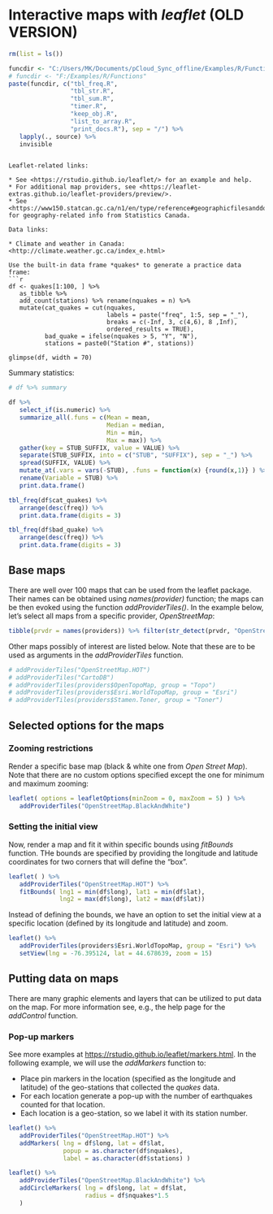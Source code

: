 
# Interactive maps with *leaflet* (OLD VERSION)

```r
rm(list = ls())

funcdir <- "C:/Users/MK/Documents/pCloud_Sync_offline/Examples/R/Functions"
# funcdir <- "F:/Examples/R/Functions"
paste(funcdir, c("tbl_freq.R",
                 "tbl_str.R",
                 "tbl_sum.R",
                 "timer.R",
                 "keep_obj.R",
                 "list_to_array.R",
                 "print_docs.R"), sep = "/") %>%
   lapply(., source) %>%
   invisible
```
```

Leaflet-related links:

* See <https://rstudio.github.io/leaflet/> for an example and help.
* For additional map providers, see <https://leaflet-extras.github.io/leaflet-providers/preview/>.
* See <https://www150.statcan.gc.ca/n1/en/type/reference#geographicfilesanddocumentation> for geography-related info from Statistics Canada.

Data links:

* Climate and weather in Canada: <http://climate.weather.gc.ca/index_e.html>

Use the built-in data frame *quakes* to generate a practice data frame:
```r
df <- quakes[1:100, ] %>%
   as_tibble %>% 
   add_count(stations) %>% rename(nquakes = n) %>% 
   mutate(cat_quakes = cut(nquakes,
                           labels = paste("freq", 1:5, sep = "_"),
                           breaks = c(-Inf, 3, c(4,6), 8 ,Inf),
                           ordered_results = TRUE),
          bad_quake = ifelse(nquakes > 5, "Y", "N"),
          stations = paste0("Station #", stations))

glimpse(df, width = 70)
```

Summary statistics:
```r
# df %>% summary

df %>%
   select_if(is.numeric) %>%
   summarize_all(.funs = c(Mean = mean,
                           Median = median,
                           Min = min,
                           Max = max)) %>% 
   gather(key = STUB_SUFFIX, value = VALUE) %>% 
   separate(STUB_SUFFIX, into = c("STUB", "SUFFIX"), sep = "_") %>% 
   spread(SUFFIX, VALUE) %>% 
   mutate_at(.vars = vars(-STUB), .funs = function(x) {round(x,1)} ) %>% 
   rename(Variable = STUB) %>% 
   print.data.frame()

tbl_freq(df$cat_quakes) %>%
   arrange(desc(freq)) %>%
   print.data.frame(digits = 3)

tbl_freq(df$bad_quake) %>%
   arrange(desc(freq)) %>%
   print.data.frame(digits = 3)
```


## Base maps

There are well over 100 maps that can be used from the leaflet package. Their names can be obtained using *names(provider)* function; the maps can be then evoked using the function *addProviderTiles()*. In the example below, let's select all maps from a specific provider, *OpenStreetMap*:
```r
tibble(prvdr = names(providers)) %>% filter(str_detect(prvdr, "OpenStreetMap"))
```

Other maps possibly of interest are listed below. Note that these are to be used as arguments in the *addProviderTiles* function.
```r
# addProviderTiles("OpenStreetMap.HOT")
# addProviderTiles("CartoDB")
# addProviderTiles(providers$OpenTopoMap, group = "Topo")
# addProviderTiles(providers$Esri.WorldTopoMap, group = "Esri")
# addProviderTiles(providers$Stamen.Toner, group = "Toner")
```


## Selected options for the maps


### Zooming restrictions

Render a specific base map (black & white one from *Open Street Map*). Note that there are no custom options specified except the one for minimum and maximum zooming:
```r
leaflet( options = leafletOptions(minZoom = 0, maxZoom = 5) ) %>% 
   addProviderTiles("OpenStreetMap.BlackAndWhite")
```


### Setting the initial view

Now, render a map and fit it within specific bounds using *fitBounds* function. THe bounds are specified by providing the longitude and latitude coordinates for two corners that will define the "box".
```r
leaflet( ) %>% 
   addProviderTiles("OpenStreetMap.HOT") %>%
   fitBounds( lng1 = min(df$long), lat1 = min(df$lat),
              lng2 = max(df$long), lat2 = max(df$lat))
```

Instead of defining the bounds, we have an option to set the initial view at a specific location (defined by its longitude and latitude) and zoom.
```r
leaflet() %>%
   addProviderTiles(providers$Esri.WorldTopoMap, group = "Esri") %>%
   setView(lng = -76.395124, lat = 44.678639, zoom = 15)
```


## Putting data on maps

There are many graphic elements and layers that can be utilized to put data on the map. For more information see, e.g., the help page for the *addControl* function.


### Pop-up markers

See more examples at <https://rstudio.github.io/leaflet/markers.html>. In the following example, we will use the *addMarkers* function to:

* Place pin markers in the location (specified as the longitude and latitude) of the geo-stations that collected the *quakes* data.
* For each location generate a pop-up with the number of earthquakes counted for that location.
* Each location is a geo-station, so we label it with its station number.

```r
leaflet() %>%
   addProviderTiles("OpenStreetMap.HOT") %>%
   addMarkers( lng = df$long, lat = df$lat,
               popup = as.character(df$nquakes),
               label = as.character(df$stations) )
```






```r
leaflet() %>%
   addProviderTiles("OpenStreetMap.BlackAndWhite") %>%
   addCircleMarkers( lng = df$long, lat = df$lat,
                     radius = df$nquakes*1.5
   )
```


